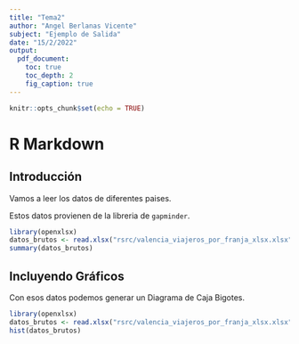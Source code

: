 ```yaml
---
title: "Tema2"
author: "Angel Berlanas Vicente"
subject: "Ejemplo de Salida"
date: "15/2/2022"
output:
  pdf_document:
    toc: true
    toc_depth: 2
    fig_caption: true
---
```


\newpage

```r
knitr::opts_chunk$set(echo = TRUE)
```

# R Markdown
## Introducción

Vamos a leer los datos de diferentes paises.

Estos datos provienen de la libreria de `gapminder`.

```r
library(openxlsx)
datos_brutos <- read.xlsx("rsrc/valencia_viajeros_por_franja_xlsx.xlsx")
summary(datos_brutos)
```
\newpage
## Incluyendo Gráficos

Con esos datos podemos generar un Diagrama de Caja Bigotes.
```r
library(openxlsx)
datos_brutos <- read.xlsx("rsrc/valencia_viajeros_por_franja_xlsx.xlsx")
hist(datos_brutos)
```
